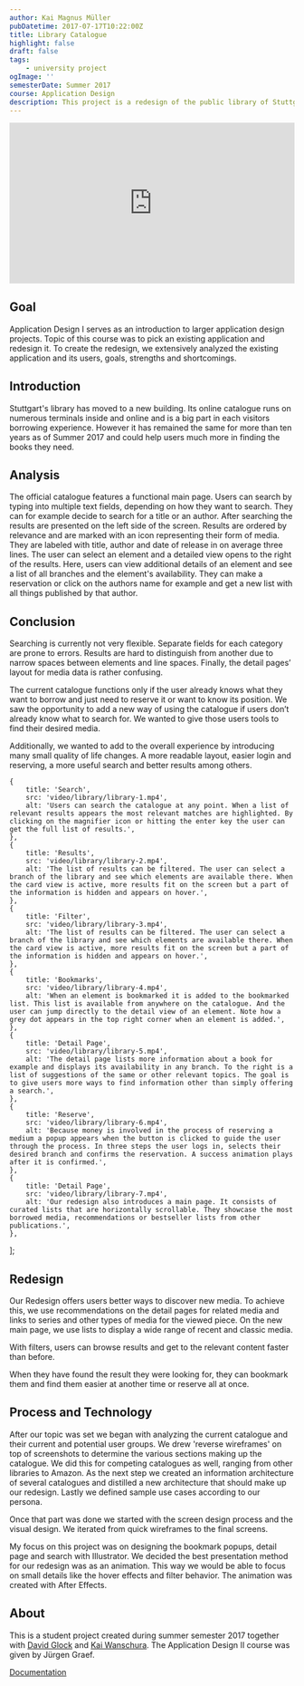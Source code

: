 ```yaml
---
author: Kai Magnus Müller
pubDatetime: 2017-07-17T10:22:00Z
title: Library Catalogue
highlight: false
draft: false
tags:
    - university project
ogImage: ''
semesterDate: Summer 2017
course: Application Design
description: This project is a redesign of the public library of Stuttgart’s online catalogue. As a redesign, we analyzed the current catalogue and created an improved concept using our findings.
---
```



<div style="padding:56.25% 0 0 0;position:relative;">
	<iframe
		src="https://player.vimeo.com/video/802826371?h=d9a58af693&amp;badge=0&amp;autopause=0&amp;player_id=0&amp;app_id=58479"
		frameborder="0"
		allow="autoplay; fullscreen; picture-in-picture"
		allowfullscreen
		style="position:absolute;top:0;left:0;width:100%;height:100%;"
		title="OPAC Stuttgart Redesign"></iframe>
</div>
<script src="https://player.vimeo.com/api/player.js"></script>

## Goal

Application Design I serves as an introduction to larger application design projects. Topic of this course was to pick an existing application and redesign it. To create the redesign, we extensively analyzed the existing application and its users, goals, strengths and shortcomings.

## Introduction

Stuttgart's library has moved to a new building. Its online catalogue runs on numerous terminals inside and online and is a big part in each visitors borrowing experience. However it has remained the same for more than ten years as of Summer 2017 and could help users much more in finding the books they need.

## Analysis

The official catalogue features a functional main page. Users can search by typing into multiple text fields, depending on how they want to search. They can for example decide to search for a title or an author. After searching the results are presented on the left side of the screen. Results are ordered by relevance and are marked with an icon representing their form of media. They are labeled with title, author and date of release in on average three lines. The user can select an element and a detailed view opens to the right of the results. Here, users can view additional details of an element and see a list of all branches and the element's availability. They can make a reservation or click on the authors name for example and get a new list with all things published by that author.

<Figure
	alt="An overview of the official catalogue and its features."
	src="/video/library/library-opac.mp4"
	type="video"></Figure>

## Conclusion

Searching is currently not very flexible. Separate fields for each category are prone to errors. Results are hard to distinguish from another due to narrow spaces between elements and line spaces. Finally, the detail pages’ layout for media data is rather confusing.

The current catalogue functions only if the user already knows what they want to borrow and just need to reserve it or want to know its position. We saw the opportunity to add a new way of using the catalogue if users don’t already know what to search for. We wanted to give those users tools to find their desired media.

Additionally, we wanted to add to the overall experience by introducing many small quality of life changes. A more readable layout, easier login and reserving, a more useful search and better results among others.

	{
		title: 'Search',
		src: 'video/library/library-1.mp4',
		alt: 'Users can search the catalogue at any point. When a list of relevant results appears the most relevant matches are highlighted. By clicking on the magnifier icon or hitting the enter key the user can get the full list of results.',
	},
	{
		title: 'Results',
		src: 'video/library/library-2.mp4',
		alt: 'The list of results can be filtered. The user can select a branch of the library and see which elements are available there. When the card view is active, more results fit on the screen but a part of the information is hidden and appears on hover.',
	},
	{
		title: 'Filter',
		src: 'video/library/library-3.mp4',
		alt: 'The list of results can be filtered. The user can select a branch of the library and see which elements are available there. When the card view is active, more results fit on the screen but a part of the information is hidden and appears on hover.',
	},
	{
		title: 'Bookmarks',
		src: 'video/library/library-4.mp4',
		alt: 'When an element is bookmarked it is added to the bookmarked list. This list is available from anywhere on the catalogue. And the user can jump directly to the detail view of an element. Note how a grey dot appears in the top right corner when an element is added.',
	},
	{
		title: 'Detail Page',
		src: 'video/library/library-5.mp4',
		alt: 'The detail page lists more information about a book for example and displays its availability in any branch. To the right is a list of suggestions of the same or other relevant topics. The goal is to give users more ways to find information other than simply offering a search.',
	},
	{
		title: 'Reserve',
		src: 'video/library/library-6.mp4',
		alt: 'Because money is involved in the process of reserving a medium a popup appears when the button is clicked to guide the user through the process. In three steps the user logs in, selects their desired branch and confirms the reservation. A success animation plays after it is confirmed.',
	},
	{
		title: 'Detail Page',
		src: 'video/library/library-7.mp4',
		alt: 'Our redesign also introduces a main page. It consists of curated lists that are horizontally scrollable. They showcase the most borrowed media, recommendations or bestseller lists from other publications.',
	},
];

<UseCase client:visible srcSet={_srcSet2}></UseCase>

## Redesign

Our Redesign offers users better ways to discover new media. To achieve this, we use recommendations on the detail pages for related media and links to series and other types of media for the viewed piece. On the new main page, we use lists to display a wide range of recent and classic media.

With filters, users can browse results and get to the relevant content faster than before.

When they have found the result they were looking for, they can bookmark them and find them easier at another time or reserve all at once.

## Process and Technology

After our topic was set we began with analyzing the current catalogue and their current and potential user groups. We drew 'reverse wireframes' on top of screenshots to determine the various sections making up the catalogue. We did this for competing catalogues as well, ranging from other libraries to Amazon. As the next step we created an information architecture of several catalogues and distilled a new architecture that should make up our redesign. Lastly we defined sample use cases according to our persona.

Once that part was done we started with the screen design process and the visual design. We iterated from quick wireframes to the final screens.

My focus on this project was on designing the bookmark popups, detail page and search with Illustrator. We decided the best presentation method for our redesign was as an animation. This way we would be able to focus on small details like the hover effects and filter behavior. The animation was created with After Effects.

## About

This is a student project created during summer semester 2017 together with [David Glock](http://www.davidglock.de) and [Kai Wanschura](http://www.kaiwanschura.de). The Application Design II course was given by Jürgen Graef.

[Documentation](https://www.cdn.kaimagnus.de/portfolio/docs/Application_Design_OPAC__David_KaiMagnus_Kai.pdf)
